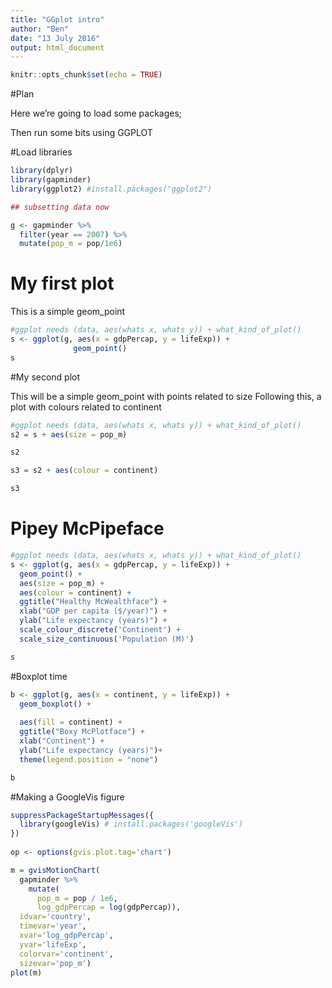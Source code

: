 ```yaml
---
title: "GGplot intro"
author: "Ben"
date: "13 July 2016"
output: html_document
---
```


```r
knitr::opts_chunk$set(echo = TRUE)

```
#Plan

Here we're going to load some packages;

Then run some bits using GGPLOT


#Load libraries
```r
library(dplyr)
library(gapminder)
library(ggplot2) #install.packages("ggplot2")

## subsetting data now

g <- gapminder %>% 
  filter(year == 2007) %>% 
  mutate(pop_m = pop/1e6)

```

# My first plot

This is a simple geom_point
```r

#ggplot needs (data, aes(whats x, whats y)) + what_kind_of_plot()
s <- ggplot(g, aes(x = gdpPercap, y = lifeExp)) +
              geom_point()
s

```

#My second plot

This will be a simple geom_point with points related to size
Following this, a plot with colours related to continent

```r

#ggplot needs (data, aes(whats x, whats y)) + what_kind_of_plot()
s2 = s + aes(size = pop_m)

s2

s3 = s2 + aes(colour = continent)

s3

```

# Pipey McPipeface

```r

#ggplot needs (data, aes(whats x, whats y)) + what_kind_of_plot()
s <- ggplot(g, aes(x = gdpPercap, y = lifeExp)) +
  geom_point() +
  aes(size = pop_m) +
  aes(colour = continent) +
  ggtitle("Healthy McWealthface") + 
  xlab("GDP per capita ($/year)") +
  ylab("Life expectancy (years)") +
  scale_colour_discrete('Continent') +
  scale_size_continuous('Population (M)') 

s  
```

#Boxplot time

```r

b <- ggplot(g, aes(x = continent, y = lifeExp)) +
  geom_boxplot() +
  
  aes(fill = continent) +
  ggtitle("Boxy McPlotface") + 
  xlab("Continent") +
  ylab("Life expectancy (years)")+
  theme(legend.position = "none")

b
```

#Making a GoogleVis figure

```r

suppressPackageStartupMessages({
  library(googleVis) # install.packages('googleVis')
})                               
   
op <- options(gvis.plot.tag='chart')

m = gvisMotionChart(
  gapminder %>%
    mutate(
      pop_m = pop / 1e6,
      log_gdpPercap = log(gdpPercap)), 
  idvar='country', 
  timevar='year', 
  xvar='log_gdpPercap', 
  yvar='lifeExp', 
  colorvar='continent',
  sizevar='pop_m')
plot(m)                            


```

